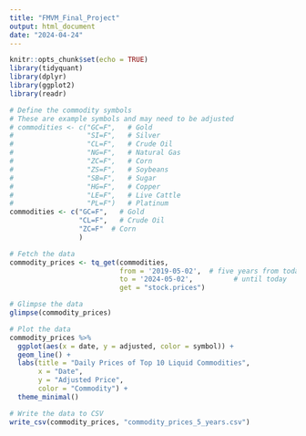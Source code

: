 ```yaml
---
title: "FMVM_Final_Project"
output: html_document
date: "2024-04-24"
---
```


```r
knitr::opts_chunk$set(echo = TRUE)
library(tidyquant)
library(dplyr)
library(ggplot2)
library(readr) 

```


```r
# Define the commodity symbols
# These are example symbols and may need to be adjusted
# commodities <- c("GC=F",   # Gold
#                  "SI=F",   # Silver
#                  "CL=F",   # Crude Oil
#                  "NG=F",   # Natural Gas
#                  "ZC=F",   # Corn
#                  "ZS=F",   # Soybeans
#                  "SB=F",   # Sugar
#                  "HG=F",   # Copper
#                  "LE=F",   # Live Cattle
#                  "PL=F")   # Platinum
commodities <- c("GC=F",   # Gold
                 "CL=F",   # Crude Oil
                 "ZC=F"  # Corn
                 )

# Fetch the data
commodity_prices <- tq_get(commodities,
                           from = '2019-05-02',  # five years from today
                           to = '2024-05-02',          # until today
                           get = "stock.prices")

# Glimpse the data
glimpse(commodity_prices)

```
```r
# Plot the data
commodity_prices %>%
  ggplot(aes(x = date, y = adjusted, color = symbol)) +
  geom_line() +
  labs(title = "Daily Prices of Top 10 Liquid Commodities",
       x = "Date",
       y = "Adjusted Price",
       color = "Commodity") +
  theme_minimal()

```
```r
# Write the data to CSV
write_csv(commodity_prices, "commodity_prices_5_years.csv")
```


